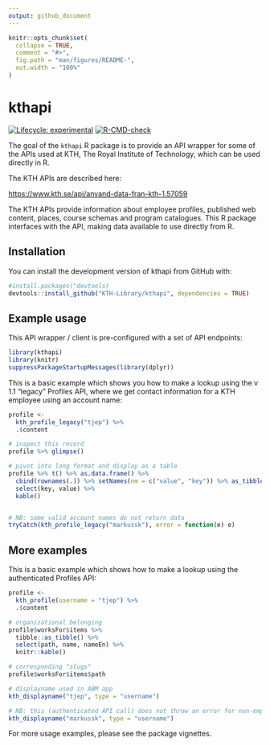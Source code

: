 ```yaml
---
output: github_document
---
```


<!-- README.md is generated from README.Rmd. Please edit that file -->

```r
knitr::opts_chunk$set(
  collapse = TRUE,
  comment = "#>",
  fig.path = "man/figures/README-",
  out.width = "100%"
)
```

# kthapi

<!-- badges: start -->
[![Lifecycle: experimental](https://img.shields.io/badge/lifecycle-experimental-orange.svg)](https://www.tidyverse.org/lifecycle/#experimental)
[![R-CMD-check](https://github.com/KTH-Library/kthapi/workflows/R-CMD-check/badge.svg)](https://github.com/KTH-Library/kthapi/actions)
<!-- badges: end -->

The goal of the `kthapi` R package is to provide an API wrapper for some of the APIs used at KTH, The Royal Institute of Technology, which can be used directly in R. 

The KTH APIs are described here:

<https://www.kth.se/api/anvand-data-fran-kth-1.57059>

The KTH APIs provide information about employee profiles, published web content, places, course schemas and program catalogues. This R package interfaces with the API, making data available to use directly from R.

## Installation

You can install the development version of kthapi from GitHub with:

``` r
#install.packages("devtools)
devtools::install_github("KTH-Library/kthapi", dependencies = TRUE)
```

## Example usage

This API wrapper / client is pre-configured with a set of API endpoints:

```r
library(kthapi)
library(knitr)
suppressPackageStartupMessages(library(dplyr))
```

This is a basic example which shows you how to make a lookup using the v 1.1 "legacy" Profiles API, where we get contact information for a KTH employee using an account name:

```r
profile <- 
  kth_profile_legacy("tjep") %>% 
  .$content 

# inspect this record
profile %>% glimpse()

# pivot into long format and display as a table
profile %>% t() %>% as.data.frame() %>%  
  cbind(rownames(.)) %>% setNames(nm = c("value", "key")) %>% as_tibble() %>%
  select(key, value) %>%
  kable()


# NB: some valid account names do not return data
tryCatch(kth_profile_legacy("markussk"), error = function(e) e)
```

## More examples

This is a basic example which shows how to make a lookup using the authenticated Profiles API:

```r

profile <- 
  kth_profile(username = "tjep") %>%
  .$content

# organizational belonging
profile$worksFor$items %>% 
  tibble::as_tibble() %>%
  select(path, name, nameEn) %>%
  knitr::kable()

# corresponding "slugs"
profile$worksFor$items$path

# displayname used in ABM app
kth_displayname("tjep", type = "username")

# NB: this (authenticated API call) does not throw an error for non-employees
kth_displayname("markussk", type = "username")

```

For more usage examples, please see the package vignettes.
